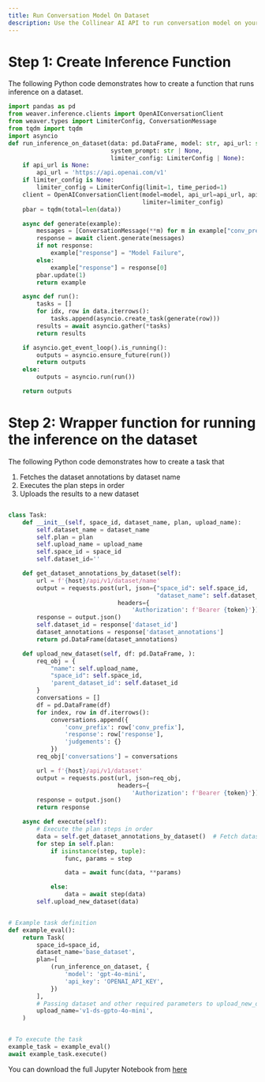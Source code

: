 ```yaml
---
title: Run Conversation Model On Dataset
description: Use the Collinear AI API to run conversation model on your dataset.
---
```


# Step 1: Create Inference Function
The following Python code demonstrates how to create a function that runs inference on a dataset.
```python
import pandas as pd
from weaver.inference.clients import OpenAIConversationClient
from weaver.types import LimiterConfig, ConversationMessage
from tqdm import tqdm
import asyncio
def run_inference_on_dataset(data: pd.DataFrame, model: str, api_url: str | None, api_key: str | None,
                             system_prompt: str | None,
                             limiter_config: LimiterConfig | None):
    if api_url is None:
        api_url = 'https://api.openai.com/v1'
    if limiter_config is None:
        limiter_config = LimiterConfig(limit=1, time_period=1)
    client = OpenAIConversationClient(model=model, api_url=api_url, api_key=api_key, system_prompt=system_prompt,
                                      limiter=limiter_config)
    pbar = tqdm(total=len(data))

    async def generate(example):
        messages = [ConversationMessage(**m) for m in example["conv_prefix"]]
        response = await client.generate(messages)
        if not response:
            example["response"] = "Model Failure",
        else:
            example["response"] = response[0]
        pbar.update(1)
        return example

    async def run():
        tasks = []
        for idx, row in data.iterrows():
            tasks.append(asyncio.create_task(generate(row)))
        results = await asyncio.gather(*tasks)
        return results

    if asyncio.get_event_loop().is_running():
        outputs = asyncio.ensure_future(run())
        return outputs
    else:
        outputs = asyncio.run(run())

    return outputs

```

# Step 2: Wrapper function for running the inference on the dataset
The following Python code demonstrates how to create a task that
1. Fetches the dataset annotations by dataset name
2. Executes the plan steps in order
3. Uploads the results to a new dataset

```python

class Task:
    def __init__(self, space_id, dataset_name, plan, upload_name):
        self.dataset_name = dataset_name
        self.plan = plan
        self.upload_name = upload_name
        self.space_id = space_id
        self.dataset_id=''

    def get_dataset_annotations_by_dataset(self):
        url = f'{host}/api/v1/dataset/name'
        output = requests.post(url, json={"space_id": self.space_id,
                                          "dataset_name": self.dataset_name},
                               headers={
                                   'Authorization': f'Bearer {token}'})
        response = output.json()
        self.dataset_id = response['dataset_id']
        dataset_annotations = response['dataset_annotations']
        return pd.DataFrame(dataset_annotations)

    def upload_new_dataset(self, df: pd.DataFrame, ):
        req_obj = {
            "name": self.upload_name,
            "space_id": self.space_id,
            'parent_dataset_id': self.dataset_id
        }
        conversations = []
        df = pd.DataFrame(df)
        for index, row in df.iterrows():
            conversations.append({
                'conv_prefix': row['conv_prefix'],
                'response': row['response'],
                'judgements': {}
            })
        req_obj['conversations'] = conversations

        url = f'{host}/api/v1/dataset'
        output = requests.post(url, json=req_obj,
                               headers={
                                   'Authorization': f'Bearer {token}'})
        response = output.json()
        return response

    async def execute(self):
        # Execute the plan steps in order
        data = self.get_dataset_annotations_by_dataset()  # Fetch dataset
        for step in self.plan:
            if isinstance(step, tuple):
                func, params = step

                data = await func(data, **params)

            else:
                data = await step(data)
        self.upload_new_dataset(data)


# Example task definition
def example_eval():
    return Task(
        space_id=space_id,
        dataset_name='base_dataset',
        plan=[
            (run_inference_on_dataset, {
                'model': 'gpt-4o-mini',
                'api_key': 'OPENAI_API_KEY',
            })
        ],
        # Passing dataset and other required parameters to upload_new_dataset
        upload_name='v1-ds-gpto-4o-mini',
    )


# To execute the task
example_task = example_eval()
await example_task.execute()
```

You can download the full Jupyter Notebook from <a href='https://webresources-s3.s3.amazonaws.com/notebooks/run_inference_on_dataset.ipynb'>here</a>